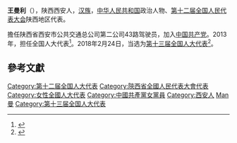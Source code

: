 '''王曼利'''（{{bd|1967年||}}），陕西西安人，[[汉族|汉族]]，[[中华人民共和国|中华人民共和国]]政治人物、[[第十二届全国人民代表大会|第十二届全国人民代表大会]]陕西地区代表。

擔任陕西省西安市公共交通总公司第二公司43路驾驶员，加入[[中国共产党|中国共产党]]。2013年，担任全国人大代表<ref>{{cite news|title=全国人大代表信息-王曼利|url= http://210.82.31.1:8084/delegate/viewDelegate.action?dbid=122439|accessdate=2013-04-05|newspaper=全国人大网}}</ref>。2018年2月24日，当选为[[第十三届全国人大代表|第十三届全国人大代表]]<ref>{{Cite web|title=（受权发布）中华人民共和国第十三届全国人民代表大会代表名单-中新网|url=http://www.chinanews.com/gn/2018/02-25/8453959.shtml|accessdate=2021-02-13|work=中新网|archive-date=2018-02-27|archive-url=https://web.archive.org/web/20180227031724/http://www.chinanews.com/gn/2018/02-25/8453959.shtml|dead-url=no}}</ref>。

==參考文獻==
{{reflist}}

{{DEFAULTSORT:Wang王}}
[[Category:第十二届全国人大代表|Category:第十二届全国人大代表]]
[[Category:陝西省全國人民代表大會代表|Category:陝西省全國人民代表大會代表]]
[[Category:女性全國人大代表|Category:女性全國人大代表]]
[[Category:中國共產黨女黨員|Category:中國共產黨女黨員]]
[[Category:西安人|Category:西安人]]
[[Category:王姓|Man曼]]
[[Category:第十三届全国人大代表|Category:第十三届全国人大代表]]


{{中国政治人物小作品}}